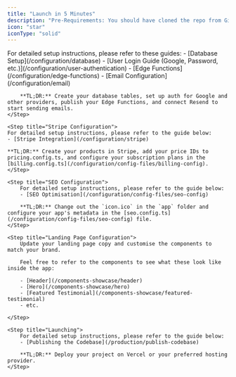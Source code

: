 ```yaml
---
title: "Launch in 5 Minutes"
description: "Pre-Requirements: You should have cloned the repo from GitHub - which is shown in the introduction on how to do that."
icon: "star"
iconType: "solid"
---
```


<Steps>
    <Step title="Supabase Configuration">
        For detailed setup instructions, please refer to these guides:
        - [Database Setup](/configuration/database)
        - [User Login Guide (Google, Password, etc.)](/configuration/user-authentication)
        - [Edge Functions](/configuration/edge-functions)
        - [Email Configuration](/configuration/email)

        **TL;DR:** Create your database tables, set up auth for Google and other providers, publish your Edge Functions, and connect Resend to start sending emails.
    </Step>

    <Step title="Stripe Configuration">
    For detailed setup instructions, please refer to the guide below:
    - [Stripe Integration](/configuration/stripe)

    **TL;DR:** Create your products in Stripe, add your price IDs to pricing.config.ts, and configure your subscription plans in the [billing.config.ts](/configuration/config-files/billing-config).
    </Step>

    <Step title="SEO Configuration">
        For detailed setup instructions, please refer to the guide below:
        - [SEO Optimisation](/configuration/config-files/seo-config)

        **TL;DR:** Change out the `icon.ico` in the `app` folder and configure your app's metadata in the [seo.config.ts](/configuration/config-files/seo-config) file.
    </Step>

    <Step title="Landing Page Configuration">
        Update your landing page copy and customise the components to match your brand.

        Feel free to refer to the components to see what these look like inside the app:

        - [Header](/components-showcase/header)
        - [Hero](/components-showcase/hero)
        - [Featured Testimonial](/components-showcase/featured-testimonial)
        - etc.

    </Step>

    <Step title="Launching">
        For detailed setup instructions, please refer to the guide below:
        - [Publishing the Codebase](/production/publish-codebase)

        **TL;DR:** Deploy your project on Vercel or your preferred hosting provider.
    </Step>

</Steps>
